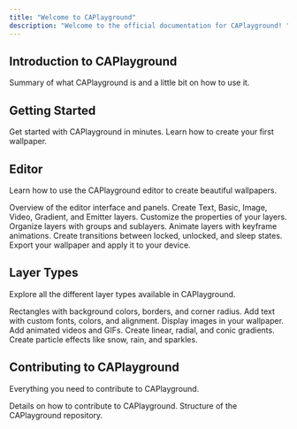 ```yaml
---
title: "Welcome to CAPlayground"
description: "Welcome to the official documentation for CAPlayground! "
---
```


## Introduction to CAPlayground

<Card title="What is CAPlayground?" icon="stars" href="/introduction">
  Summary of what CAPlayground is and a little bit on how to use it.
</Card>

## Getting Started

<CardGroup cols={2}>
  <Card title="Quick Start" icon="rocket" href="/getting-started/quick-start">
    Get started with CAPlayground in minutes.
  </Card>
  <Card title="Your First Wallpaper [Coming Soon]" icon="rocket" href="">
    Learn how to create your first wallpaper.
  </Card>
</CardGroup>

## Editor

Learn how to use the CAPlayground editor to create beautiful wallpapers.

<CardGroup cols={2}>
  <Card title="Interface Overview" icon="desktop" href="/editor/interface-overview">
    Overview of the editor interface and panels.
  </Card>
  <Card title="Creating Layers" icon="layer-group" href="/editor/creating-layers">
    Create Text, Basic, Image, Video, Gradient, and Emitter layers.
  </Card>
  <Card title="Editing Layers" icon="palette" href="/editor/editing-layers">
    Customize the properties of your layers.
  </Card>
  <Card title="Layer Hierarchy" icon="sitemap" href="/editor/layer-hierarchy">
    Organize layers with groups and sublayers.
  </Card>
  <Card title="Creating Animations" icon="play" href="/editor/creating-animations">
    Animate layers with keyframe animations.
  </Card>
  <Card title="Creating State Transitions" icon="arrows-left-right" href="/editor/creating-state-transitions">
    Create transitions between locked, unlocked, and sleep states.
  </Card>
  <Card title="Exporting Your Project" icon="download" href="/editor/export-your-project">
    Export your wallpaper and apply it to your device.
  </Card>
</CardGroup>

## Layer Types

Explore all the different layer types available in CAPlayground.

<CardGroup cols={2}>
  <Card title="Basic Layers" icon="square" href="/layers/basic-layers">
    Rectangles with background colors, borders, and corner radius.
  </Card>
  <Card title="Text Layers" icon="font" href="/layers/text-layers">
    Add text with custom fonts, colors, and alignment.
  </Card>
  <Card title="Image Layers" icon="image" href="/layers/image-layers">
    Display images in your wallpaper.
  </Card>
  <Card title="Video Layers" icon="video" href="/layers/video-layers">
    Add animated videos and GIFs.
  </Card>
  <Card title="Gradient Layers" icon="droplet" href="/layers/gradient-layers">
    Create linear, radial, and conic gradients.
  </Card>
  <Card title="Emitter Layers" icon="sparkles" href="/layers/emitter-layers">
    Create particle effects like snow, rain, and sparkles.
  </Card>
</CardGroup>

## Contributing to CAPlayground

Everything you need to contribute to CAPlayground.

<Columns cols={2}>
  <Card title="How to Contribute" icon="code" href="/contributing/contributing">
    Details on how to contribute to CAPlayground.
  </Card>
  <Card title="Project Structure" icon="pen-fancy" href="/contributing/project-structure">
    Structure of the CAPlayground repository.
  </Card>
</Columns>
